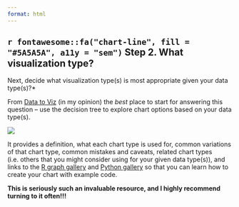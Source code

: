 ```yaml
---
format: html
---
```


## `r fontawesome::fa("chart-line", fill = "#5A5A5A", a11y = "sem")` Step 2. What visualization type?

Next, decide what visualization type(s) is most appropriate given your data type(s)?*

From [Data to Viz](https://www.data-to-viz.com/) (in my opinion) the *best* place to start for answering this question -- use the decision tree to explore chart options based on your data type(s). 

![](media/data_to_viz.png){fig-align="center"}

It provides a definition, what each chart type is used for, common variations of that chart type, common mistakes and caveats, related chart types (i.e. others that you might consider using for your given data type(s)), and links to the [R graph gallery](https://r-graph-gallery.com/index.html) and [Python gallery](https://www.python-graph-gallery.com/) so that you can learn how to create your chart with example code.

**This is seriously such an invaluable resource, and I highly recommend turning to it often!!!**